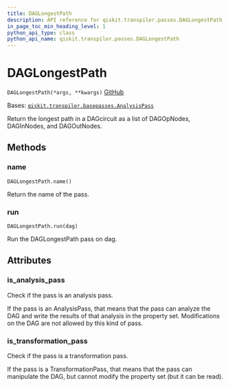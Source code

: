 ```yaml
---
title: DAGLongestPath
description: API reference for qiskit.transpiler.passes.DAGLongestPath
in_page_toc_min_heading_level: 1
python_api_type: class
python_api_name: qiskit.transpiler.passes.DAGLongestPath
---
```


# DAGLongestPath

<span id="qiskit.transpiler.passes.DAGLongestPath" />

`DAGLongestPath(*args, **kwargs)` [GitHub](https://github.com/qiskit/qiskit/tree/stable/0.23/qiskit/transpiler/passes/analysis/dag_longest_path.py "view source code")

Bases: [`qiskit.transpiler.basepasses.AnalysisPass`](qiskit.transpiler.AnalysisPass "qiskit.transpiler.basepasses.AnalysisPass")

Return the longest path in a DAGcircuit as a list of DAGOpNodes, DAGInNodes, and DAGOutNodes.

## Methods

### name

<span id="qiskit.transpiler.passes.DAGLongestPath.name" />

`DAGLongestPath.name()`

Return the name of the pass.

### run

<span id="qiskit.transpiler.passes.DAGLongestPath.run" />

`DAGLongestPath.run(dag)`

Run the DAGLongestPath pass on dag.

## Attributes

<span id="qiskit.transpiler.passes.DAGLongestPath.is_analysis_pass" />

### is\_analysis\_pass

Check if the pass is an analysis pass.

If the pass is an AnalysisPass, that means that the pass can analyze the DAG and write the results of that analysis in the property set. Modifications on the DAG are not allowed by this kind of pass.

<span id="qiskit.transpiler.passes.DAGLongestPath.is_transformation_pass" />

### is\_transformation\_pass

Check if the pass is a transformation pass.

If the pass is a TransformationPass, that means that the pass can manipulate the DAG, but cannot modify the property set (but it can be read).

